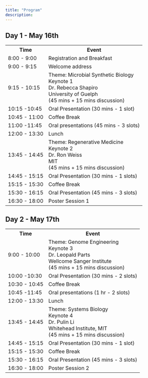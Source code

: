 ```yaml
---
title: "Program"
description: 
---
```



<h2>Day 1 - May 16th</h2>
<div class="day-planner">
  <table>
    <tr>
      <th>Time</th>
      <th>Event</th>
    </tr>
    <tr class="misc">
      <td>8:00 - 9:00</td>
      <td>Registration and Breakfast</td>
    </tr>
    <tr class="misc">
      <td>9:00 - 9:15</td>
      <td>Welcome address</td>
    </tr>
    <tr class="keynote1">
      <td>9:15 - 10:15</td>
      <td class="session-title">Theme: Microbial Synthetic Biology<br>Keynote 1<br>Dr. Rebecca Shapiro<br>University of Guelph<br>(45 mins + 15 mins discussion)</td>
    </tr>
    <tr class="oral1">
      <td>10:15 -10:45</td>
      <td>Oral Presentation (30 mins - 1 slot)</td>
    </tr>
    <tr class="break">
      <td>10:45 - 11:00</td>
      <td>Coffee Break</td>
    </tr>
    <tr class="oral1">
      <td>11:00 -11:45</td>
      <td>Oral presentations (45 mins - 3 slots)</td>
    </tr>
    <tr class="food">
      <td>12:00 - 13:30</td>
      <td>Lunch</td>
    </tr>
    <tr class="keynote2">
      <td>13:45 - 14:45</td>
      <td class="session-title">Theme: Regenerative Medicine<br>Keynote 2<br>Dr. Ron Weiss<br>MIT<br>(45 mins + 15 mins discussion)</td>
    </tr>
    <tr class="oral2">
      <td>14:45 - 15:15</td>
      <td>Oral Presentation (30 mins - 1 slots)</td>
    </tr>
    <tr class="break">
      <td>15:15 - 15:30</td>
      <td>Coffee Break</td>
    </tr>
    <tr class="oral2">
      <td>15:30 - 16:15</td>
      <td>Oral Presentation (45 mins - 3 slots)</td>
    </tr>
    <tr class="poster">
      <td>16:30 - 18:00</td>
      <td>Poster Session 1</td>
    </tr>
  </table>
</div>


<h2>Day 2 - May 17th</h2>
<div class="day-planner">
  <table>
    <tr>
      <th>Time</th>
      <th>Event</th>
    </tr>
    <tr class="keynote3">
      <td>9:00 - 10:00</td>
      <td class="session-title">Theme: Genome Engineering<br>Keynote 3<br>Dr. Leopald Parts<br>Wellcome Sanger Institute<br>(45 mins + 15 mins discussion)</td>
    </tr>
    <tr class="oral3">
      <td>10:00 -10:30</td>
      <td>Oral Presentation (30 mins - 2 slots)</td>
    </tr>
    <tr class="break">
      <td>10:30 - 10:45</td>
      <td>Coffee Break</td>
    </tr>
    <tr class="oral3">
      <td>10:45 -11:45</td>
      <td>Oral presentations (1 hr - 2 slots)</td>
    </tr>
    <tr class="food">
      <td>12:00 - 13:30</td>
      <td>Lunch</td>
    </tr>
    <tr class="keynote4">
      <td>13:45 - 14:45</td>
      <td class="session-title">Theme: Systems Biology<br>Keynote 4<br>Dr. Pulin Li<br>Whitehead Institute, MIT<br>(45 mins + 15 mins discussion)</td>
    </tr>
    <tr class="oral2">
      <td>14:45 - 15:15</td>
      <td>Oral Presentation (30 mins - 1 slot)</td>
    </tr>
    <tr class="break">
      <td>15:15 - 15:30</td>
      <td>Coffee Break</td>
    </tr>
    <tr class="oral2">
      <td>15:30 - 16:15</td>
      <td>Oral Presentation (45 mins - 3 slots)</td>
    </tr>
    <tr class="poster">
      <td>16:30 - 18:00</td>
      <td>Poster Session 2</td>
    </tr>
  </table>
</div>